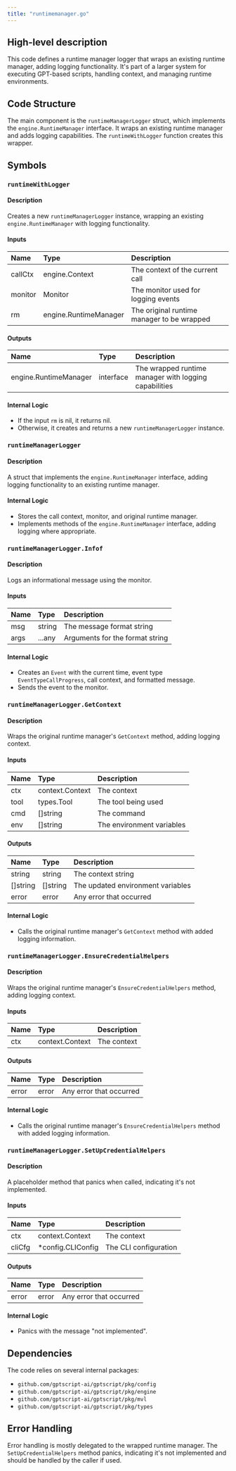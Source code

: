 ```yaml
---
title: "runtimemanager.go"
---
```


## High-level description
This code defines a runtime manager logger that wraps an existing runtime manager, adding logging functionality. It's part of a larger system for executing GPT-based scripts, handling context, and managing runtime environments.

## Code Structure
The main component is the `runtimeManagerLogger` struct, which implements the `engine.RuntimeManager` interface. It wraps an existing runtime manager and adds logging capabilities. The `runtimeWithLogger` function creates this wrapper.

## Symbols

### `runtimeWithLogger`
#### Description
Creates a new `runtimeManagerLogger` instance, wrapping an existing `engine.RuntimeManager` with logging functionality.

#### Inputs
| Name | Type | Description |
|:-----|:-----|:------------|
| callCtx | engine.Context | The context of the current call |
| monitor | Monitor | The monitor used for logging events |
| rm | engine.RuntimeManager | The original runtime manager to be wrapped |

#### Outputs
| Name | Type | Description |
|:-----|:-----|:------------|
| engine.RuntimeManager | interface | The wrapped runtime manager with logging capabilities |

#### Internal Logic
- If the input `rm` is nil, it returns nil.
- Otherwise, it creates and returns a new `runtimeManagerLogger` instance.

### `runtimeManagerLogger`
#### Description
A struct that implements the `engine.RuntimeManager` interface, adding logging functionality to an existing runtime manager.

#### Internal Logic
- Stores the call context, monitor, and original runtime manager.
- Implements methods of the `engine.RuntimeManager` interface, adding logging where appropriate.

### `runtimeManagerLogger.Infof`
#### Description
Logs an informational message using the monitor.

#### Inputs
| Name | Type | Description |
|:-----|:-----|:------------|
| msg | string | The message format string |
| args | ...any | Arguments for the format string |

#### Internal Logic
- Creates an `Event` with the current time, event type `EventTypeCallProgress`, call context, and formatted message.
- Sends the event to the monitor.

### `runtimeManagerLogger.GetContext`
#### Description
Wraps the original runtime manager's `GetContext` method, adding logging context.

#### Inputs
| Name | Type | Description |
|:-----|:-----|:------------|
| ctx | context.Context | The context |
| tool | types.Tool | The tool being used |
| cmd | []string | The command |
| env | []string | The environment variables |

#### Outputs
| Name | Type | Description |
|:-----|:-----|:------------|
| string | string | The context string |
| []string | []string | The updated environment variables |
| error | error | Any error that occurred |

#### Internal Logic
- Calls the original runtime manager's `GetContext` method with added logging information.

### `runtimeManagerLogger.EnsureCredentialHelpers`
#### Description
Wraps the original runtime manager's `EnsureCredentialHelpers` method, adding logging context.

#### Inputs
| Name | Type | Description |
|:-----|:-----|:------------|
| ctx | context.Context | The context |

#### Outputs
| Name | Type | Description |
|:-----|:-----|:------------|
| error | error | Any error that occurred |

#### Internal Logic
- Calls the original runtime manager's `EnsureCredentialHelpers` method with added logging information.

### `runtimeManagerLogger.SetUpCredentialHelpers`
#### Description
A placeholder method that panics when called, indicating it's not implemented.

#### Inputs
| Name | Type | Description |
|:-----|:-----|:------------|
| ctx | context.Context | The context |
| cliCfg | *config.CLIConfig | The CLI configuration |

#### Outputs
| Name | Type | Description |
|:-----|:-----|:------------|
| error | error | Any error that occurred |

#### Internal Logic
- Panics with the message "not implemented".

## Dependencies
The code relies on several internal packages:
- `github.com/gptscript-ai/gptscript/pkg/config`
- `github.com/gptscript-ai/gptscript/pkg/engine`
- `github.com/gptscript-ai/gptscript/pkg/mvl`
- `github.com/gptscript-ai/gptscript/pkg/types`

## Error Handling
Error handling is mostly delegated to the wrapped runtime manager. The `SetUpCredentialHelpers` method panics, indicating it's not implemented and should be handled by the caller if used.